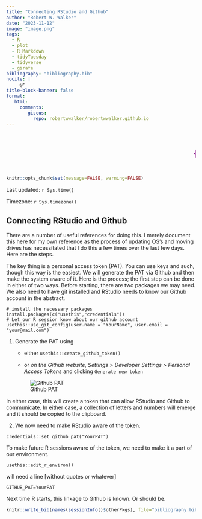 ```yaml
---
title: "Connecting RStudio and Github"
author: "Robert W. Walker"
date: "2023-11-12"
image: "image.png"
tags:
  - R
  - plot
  - R Markdown
  - tidyTuesday
  - tidyverse
  - girafe
bibliography: "bibliography.bib"
nocite: |
     @*
title-block-banner: false 
format: 
   html:
     comments:
        giscus: 
          repo: robertwwalker/robertwwalker.github.io
---
```


<marquee scrollamount="10"><h1><p style="color:purple;">{{< fa brands r-project >}}obertwwalker.github.io <br></p></h1></marquee>

```r
knitr::opts_chunk$set(message=FALSE, warning=FALSE)
```

Last updated: `r Sys.time()` 

Timezone: `r Sys.timezone()`

## Connecting RStudio and Github

There are a number of useful references for doing this.  I merely document this here for my own reference as the process of updating OS's and moving drives has necessitated that I do this a few times over the last few days.  Here are the steps.

The key thing is a personal access token (PAT).  You can use keys and such, though this way is the easiest.  We will generate the PAT via Github and then make the system aware of it.  Here is the process; the first step can be done in either of two ways.  Before starting, there are two packages we may need.  We also need to have git installed and RStudio needs to know our Github account in the abstract.

```
# install the necessary packages
install.packages(c("usethis","credentials"))
# Let our R session know about our github account
usethis::use_git_config(user.name = "YourName", user.email = "your@mail.com")
```

1. Generate the PAT using 
   + either ```usethis::create_github_token()```

   + or *on the Github website, Settings > Developer Settings > Personal Access Tokens* and clicking `Generate new token`
    
    ![Github PAT](img/GPAT.png)
    
In either case, this will create a token that can allow RStudio and Github to communicate.  In either case, a collection of letters and numbers will emerge and it should be copied to the clipboard.

2. We now need to make RStudio aware of the token.

```
credentials::set_github_pat("YourPAT")
```

To make future R sessions aware of the token, we need to make it a part of our environment. 

```
usethis::edit_r_environ()
```

will need a line [without quotes or whatever]

```
GITHUB_PAT=YourPAT
```

Next time R starts, this linkage to Github is known.  Or should be.

```r
knitr::write_bib(names(sessionInfo()$otherPkgs), file="bibliography.bib")
```



